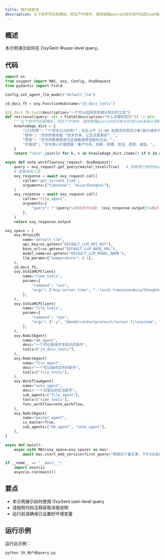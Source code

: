 ```yaml
---
title: 用户级查询
description: 以下用字符匹配模拟，而生产环境中，通常根据query从知识库中召回topK条相关语料，可以增加多路召回逻辑
---
```


## 概述

本示例演示如何在 OxyGent 中user-level query。

## 代码

```python
import os
from oxygent import MAS, oxy, Config, OxyRequest
from pydantic import Field

Config.set_agent_llm_model("default_llm")

jd_docs_fh = oxy.FunctionHub(name="jd_docs_tools")

@jd_docs_fh.tool(description="一个可以召回京东相关知识的工具")
def retrieval(query: str = Field(description="什么方面的知识")) -> str:
    """以下用字符匹配模拟，而生产环境中，通常根据query从知识库中召回topK条相关语料，可以增加多路召回逻辑"""
    knowledage_dict = {
        "211时效": "**京东211时效**：当日上午 11:00 前提交的现货订单(部分城市为上午 10:00 点前），当日送达；当日 23:00 前提交的现货订单，次日 15:00 前送达。(注：先货订单以提交时间点开始计算，先款订单以支付完成时间点计算)",
        "使命": "京东的使命是 “技术为本，让生活更美好”。",
        "愿景": "京东的愿景是成为全球最值得信赖的企业。",
        "价值观": "京东核心价值观是：客户为先、创新、拼搏、担当、感恩、诚信。",
    }
    return "\n\n".join([v for k, v in knowledage_dict.items() if k in query])

async def note_workflow(oxy_request: OxyRequest):
    query = oxy_request.get_query(master_level=True)   # 获取用户级别的query
    # 直接调用工具
    oxy_response = await oxy_request.call(
        callee="get_current_time",
        arguments={"timezone": "Asia/Shanghai"},
    )
    oxy_response = await oxy_request.call(
        callee="file_agent",
        arguments={
            "query": f"{query}\n现在的时间是：{oxy_response.output}\n格式：[2025年6月18日 10:00]地点 会议\n记录在local_file文件夹的note.txt文件"
        },
    )
    return oxy_response.output

oxy_space = [
    oxy.HttpLLM(
        name="default_llm",
        api_key=os.getenv("DEFAULT_LLM_API_KEY"),
        base_url=os.getenv("DEFAULT_LLM_BASE_URL"),
        model_name=os.getenv("DEFAULT_LLM_MODEL_NAME"),
        llm_params={"temperature": 0.1},
    ),
    jd_docs_fh,
    oxy.StdioMCPClient(
        name="time_tools",
        params={
            "command": "uvx",
            "args": ["mcp-server-time", "--local-timezone=Asia/Shanghai"],
        },
    ),
    oxy.StdioMCPClient(
        name="file_tools",
        params={
            "command": "npx",
            "args": ["-y", "@modelcontextprotocol/server-filesystem", "./local_file"],
        },
    ),
    oxy.ReActAgent(
        name="QA_agent",
        desc="一个可以查询京东知识的助手",
        tools=["jd_docs_tools"],
    ),
    oxy.ReActAgent(
        name="file_agent",
        desc="一个可以操作文件的助手",
        tools=["file_tools"],
    ),
    oxy.WorkflowAgent(
        name="note_agent",
        desc="一个记笔记的生活助手",
        sub_agents=["file_agent"],
        tools=["time_tools"],
        func_workflow=note_workflow,
    ),
    oxy.ReActAgent(
        name="master_agent",
        is_master=True,
        sub_agents=["QA_agent", "note_agent"],
    ),
]

async def main():
    async with MAS(oxy_space=oxy_space) as mas:
        await mas.start_web_service(first_query="帮我记个备忘录，下午3点在618会议室开会")

if __name__ == "__main__":
    import asyncio
    asyncio.run(main())
```

## 要点

- 本示例展示如何使用 OxyGent user-level query
- 请按照代码注释获取详细说明
- 运行前请确保已设置好环境变量

## 运行示例

运行此示例：

```bash
python 19_用户级query.py
```
